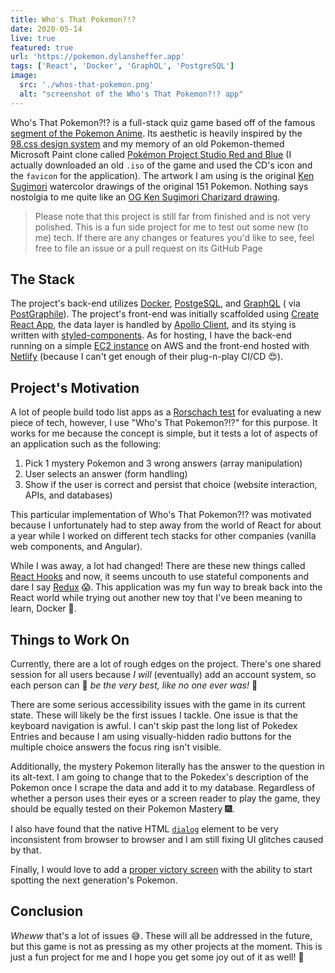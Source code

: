 ```yaml
---
title: Who's That Pokemon?!?
date: 2020-05-14
live: true
featured: true
url: 'https://pokemon.dylansheffer.app'
tags: ['React', 'Docker', 'GraphQL', 'PostgreSQL']
image:
  src: './whos-that-pokemon.png'
  alt: "screenshot of the Who's That Pokemon?!? app"
---
```



Who's That Pokemon?!? is a full-stack quiz game based off of the famous [segment of the Pokemon Anime](_https://www.youtube.com/watch?v=gOLXYAlC-R8_). Its aesthetic is heavily inspired by the [98.css design system](https://jdan.github.io/98.css/) and my memory of an old Pokemon-themed Microsoft Paint clone called [Pokémon Project Studio Red and Blue](https://bulbapedia.bulbagarden.net/wiki/Pok%C3%A9mon_Project_Studio_Red_and_Blue) (I actually downloaded an old `.iso` of the game and used the CD's icon and the `favicon` for the application). The artwork I am using is the original [Ken Sugimori](https://en.wikipedia.org/wiki/Ken_Sugimori) watercolor drawings of the original 151 Pokemon. Nothing says nostolgia to me quite like an [OG Ken Sugimori Charizard drawing](https://i.pinimg.com/originals/ea/88/df/ea88df1f18f4f43baba75c1d0315f757.png).

> Please note that this project is still far from finished and is not very polished. This is a fun side project for me to test out some new (to me) tech. If there are any changes or features you'd like to see, feel free to file an issue or a pull request on its <EditOnGitHub url="https://github.com/dylansheffer/Whos-That-Pokemon"> GitHub Page </EditOnGitHub>

## The Stack

The project's back-end utilizes [Docker](https://www.docker.com/), [PostgeSQL](https://www.postgresql.org/), and [GraphQL](https://graphql.org/) ( via [PostGraphile](https://www.graphile.org/postgraphile/)). The project's front-end was initially scaffolded using [Create React App](https://create-react-app.dev/), the data layer is handled by [Apollo Client](https://www.apollographql.com/docs/react/get-started/), and its stying is written with [styled-components](https://styled-components.com/). As for hosting, I have the back-end running on a simple [EC2 instance](https://aws.amazon.com/ec2/) on AWS and the front-end hosted with [Netlify](https://www.netlify.com/) (because I can't get enough of their plug-n-play CI/CD 😍).

## Project's Motivation

A lot of people build todo list apps as a [Rorschach test](https://en.wikipedia.org/wiki/Rorschach_test) for evaluating a new piece of tech, however, I use "Who's That Pokemon?!?" for this purpose. It works for me because the concept is simple, but it tests a lot of aspects of an application such as the following:

1. Pick 1 mystery Pokemon and 3 wrong answers (array manipulation)
2. User selects an answer (form handling)
3. Show if the user is correct and persist that choice (website interaction, APIs, and databases)

This particular implementation of Who's That Pokemon?!? was motivated because I unfortunately had to step away from the world of React for about a year while I worked on different tech stacks for other companies (vanilla web components, and Angular).

While I was away, a lot had changed! There are these new things called [React Hooks](https://reactjs.org/docs/hooks-intro.html) and now, it seems uncouth to use stateful components and dare I say [Redux](https://redux.js.org/) 😱. This application was my fun way to break back into the React world while trying out another new toy that I've been meaning to learn, Docker 🐳.

## Things to Work On

Currently, there are a lot of rough edges on the project. There's one shared session for all users because _I will_ (eventually) add an account system, so each person can 🎵 _be the very best, like no one ever was!_ 🎵

There are some serious accessibility issues with the game in its current state. These will likely be the first issues I tackle. One issue is that the keyboard navigation is awful. I can't skip past the long list of Pokedex Entries and because I am using visually-hidden radio buttons for the multiple choice answers the focus ring isn't visible.

Additionally, the mystery Pokemon literally has the answer to the question in its alt-text. I am going to change that to the Pokedex's description of the Pokemon once I scrape the data and add it to my database. Regardless of whether a person uses their eyes or a screen reader to play the game, they should be equally tested on their Pokemon Mastery 🎆.

I also have found that the native HTML [`dialog`](https://developer.mozilla.org/en-US/docs/Web/HTML/Element/dialog) element to be very inconsistent from browser to browser and I am still fixing UI glitches caused by that.

Finally, I would love to add a [proper victory screen](https://cdn.bulbagarden.net/upload/5/5e/Diploma_RB.png) with the ability to start spotting the next generation's Pokemon.

## Conclusion

_Wheww_ that's a lot of issues 😅. These will all be addressed in the future, but this game is not as pressing as my other projects at the moment. This is just a fun project for me and I hope you get some joy out of it as well! 🌹
